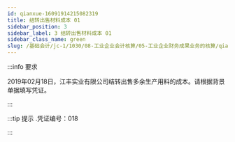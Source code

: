 ---
id: qianxue-16091914215082319
title: 结转出售材料成本 01
sidebar_position: 3
sidebar_label: 3 结转出售材料成本 01
sidebar_class_name: green
slug: /基础会计/jc-1/1030/08-工业企业会计核算/05-工业企业财务成果业务的核算/qianxue-1609181235406197187/qianxue-16091914215082319/结转出售材料成本 01
---

:::info 要求

2019年02月18日，江丰实业有限公司结转出售多余生产用料的成本。请根据背景单据填写凭证。

:::

:::tip 提示
  .凭证编号：018 
:::
